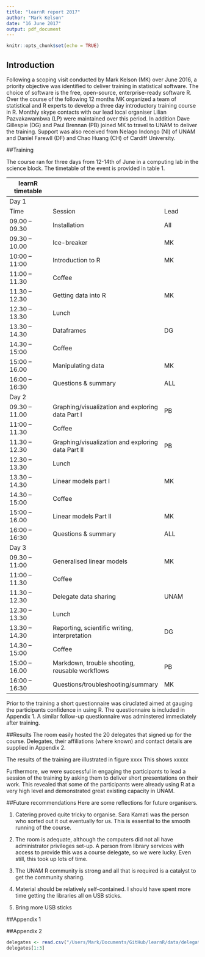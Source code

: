 ```yaml
---
title: "learnR report 2017"
author: "Mark Kelson"
date: "16 June 2017"
output: pdf_document
---
```


```r
knitr::opts_chunk$set(echo = TRUE)
```

## Introduction

Following a scoping visit conducted by Mark Kelson (MK) over June 2016, a priority objective was identified to deliver training in statistical software. The choice of software is the free, open-source, enterprise-ready software R. Over the course of the following 12 months MK organized a team of statistical and R experts to develop a three day introductory training course in R. Monthly skype contacts with our lead local organiser Lilian Pazvakawambwa (LP) were maintained over this period. In addition Dave Gillespie (DG) and Paul Brennan (PB) joined MK to travel to UNAM to deliver the training. Support was also received from Nelago Indongo (NI) of UNAM and Daniel Farewll (DF) and Chao Huang (CH) of Cardiff University.

##Training

The course ran for three days from 12-14th of June in a computing lab in the science block. 
The timetable of the event is provided in table 1. 


learnR timetable||
-----|------|-----
Day 1 ||
 Time |	Session|	Lead
09.00 – 09.30|	Installation |	All
09.30 – 10.00|	Ice-breaker	|MK
10:00 – 11:00|	Introduction to R|	MK
11:00 – 11.30|	Coffee	|
11.30 – 12.30|	Getting data into R|	MK
12.30 – 13.30|	Lunch	|
13.30 – 14.30|	Dataframes	|DG
14.30 – 15:00|	Coffee	|
15:00 – 16.00|	Manipulating data|	MK
16:00 – 16:30|	Questions & summary|	ALL
Day 2 | |
09.30 – 11.00|	Graphing/visualization and exploring data Part I	|PB
11:00 – 11.30|	Coffee	
11.30 – 12.30|	Graphing/visualization and exploring data Part II|	PB
12.30 – 13.30|	Lunch	|
13.30 – 14.30|	Linear models part I	|MK
14.30 – 15:00|	Coffee	|
15:00 – 16.00|	Linear models Part II|	MK
16:00 – 16:30|	Questions & summary	|ALL
Day 3 ||
09.30 – 11:00|	Generalised linear models|	MK
11:00 – 11.30|	Coffee	
11.30 – 12.30|	Delegate data sharing	|UNAM 
12.30 – 13.30|	Lunch	
13.30 – 14.30|	Reporting, scientific writing, interpretation|	DG
14.30 – 15:00|	Coffee	
15:00 – 16.00|	Markdown, trouble shooting, reusable workflows|	PB
16:00 – 16:30|	Questions/troubleshooting/summary	|MK

Prior to the training a short questionnaire was ciruclated aimed at gauging the participants confidence in using R. The questionnaire is included in Appendix 1. A similar follow-up questionnaire was adminstered immediately after training.

##Results
The room easily hosted the 20 delegates that signed up for the course. Delegates, their affiliations (where known) and contact details are supplied in Appendix 2. 

The results of the training are illustrated in figure xxxx
This shows xxxxx

Furthermore, we were successful in engaging the participants to lead a session of the training by asking them to deliver short presentations on their work. This revealed that some of the participants were already using R at a very high level and demonstrated great existing capacity in UNAM. 

##Future recommendations
Here are some reflections for future organisers. 

1. Catering proved quite tricky to organise. Sara Kamati was the person who sorted out it out eventually for us. This is essential to the smooth running of the course. 

2. The room is adequate, although the computers did not all have administrator privileges set-up. A person from library services with access to provide this was a course delegate, so we were lucky. Even still, this took up lots of time.

3. The UNAM R community is strong and all that is required is a catalyst to get the community sharing.

4. Material should be relatively self-contained. I should have spent more time getting the libraries all on USB sticks.

5. Bring more USB sticks



##Appendix 1

##Appendix 2
```r
delegates <- read.csv("/Users/Mark/Documents/GitHub/learnR/data/delegates.csv")
delegates[1:3]
```

